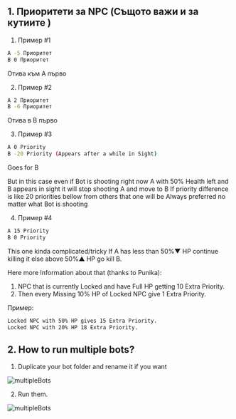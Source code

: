 ## 1. Приоритети за NPC (Същото важи и за кутиите )

1. Пример #1
```bash
A -5 Приоритет
B 0 Приоритет
```
Отива към A първо

2. Пример #2
```bash 
A 2 Приоритет
B -6 Приоритет
```
Отива в B първо

3. Пример #3
```bash 
A 0 Priority
B -20 Priority (Appears after a while in Sight)
```
Goes for B
 
But in this case even if Bot is shooting right now A with 50% Health left and B appears in sight it will stop shooting A and move to B
If priority difference is like 20 priorities bellow from others that one will be Always preferred no matter what Bot is shooting

4. Пример #4
```bash
A 15 Priority
B 0 Priority
```
This one kinda complicated/tricky
If A has less than 50%▼ HP continue killing it else above 50%▲ HP go kill B.

Here more Information about that (thanks to Punika):
1. NPC that is currently Locked and have Full HP getting 10 Extra Priority.
2. Then every Missing 10% HP of Locked NPC give 1 Extra Priority.
 
Пример:
```bash
Locked NPC with 50% HP gives 15 Extra Priority.
Locked NPC with 20% HP 18 Extra Priority.
```

## 2. How to run multiple bots?

1. Duplicate your bot folder and rename it if you want

![multipleBots](public/multipleBots1.png)

2. Run them.

![multipleBots](public/multipleBots2.png)